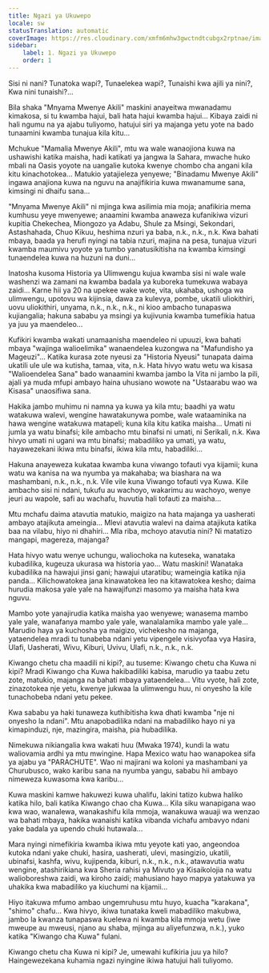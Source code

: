 ```yaml
---
title: Ngazi ya Ukuwepo
locale: sw
statusTranslation: automatic
coverImage: https://res.cloudinary.com/xmfm6mhw3gwctndtcubgx2rptnae/image/upload/v1740468922/small_cover_tratado_de_psicologia_revolucionaria_a4c0dca4e0.webp
sidebar:
    label: 1. Ngazi ya Ukuwepo
    order: 1
---
```

Sisi ni nani? Tunatoka wapi?, Tunaelekea wapi?, Tunaishi kwa ajili ya nini?, Kwa nini tunaishi?...

Bila shaka "Mnyama Mwenye Akili" maskini anayeitwa mwanadamu kimakosa, si tu kwamba hajui, bali hata hajui kwamba hajui... Kibaya zaidi ni hali ngumu na ya ajabu tuliyomo, hatujui siri ya majanga yetu yote na bado tunaamini kwamba tunajua kila kitu...

Mchukue "Mamalia Mwenye Akili", mtu wa wale wanaojiona kuwa na ushawishi katika maisha, hadi katikati ya jangwa la Sahara, mwache huko mbali na Oasis yoyote na uangalie kutoka kwenye chombo cha angani kila kitu kinachotokea... Matukio yatajieleza yenyewe; "Binadamu Mwenye Akili" ingawa anajiona kuwa na nguvu na anajifikiria kuwa mwanamume sana, kimsingi ni dhaifu sana...

"Mnyama Mwenye Akili" ni mjinga kwa asilimia mia moja; anafikiria mema kumhusu yeye mwenyewe; anaamini kwamba anaweza kufanikiwa vizuri kupitia Chekechea, Miongozo ya Adabu, Shule za Msingi, Sekondari, Astashahada, Chuo Kikuu, heshima nzuri ya baba, n.k., n.k., n.k. Kwa bahati mbaya, baada ya herufi nyingi na tabia nzuri, majina na pesa, tunajua vizuri kwamba maumivu yoyote ya tumbo yanatusikitisha na kwamba kimsingi tunaendelea kuwa na huzuni na duni...

Inatosha kusoma Historia ya Ulimwengu kujua kwamba sisi ni wale wale washenzi wa zamani na kwamba badala ya kuboreka tumekuwa wabaya zaidi... Karne hii ya 20 na upekee wake wote, vita, ukahaba, ushoga wa ulimwengu, upotovu wa kijinsia, dawa za kulevya, pombe, ukatili uliokithiri, uovu uliokithiri, unyama, n.k., n.k., n.k., ni kioo ambacho tunapaswa kujiangalia; hakuna sababu ya msingi ya kujivunia kwamba tumefikia hatua ya juu ya maendeleo...

Kufikiri kwamba wakati unamaanisha maendeleo ni upuuzi, kwa bahati mbaya "wajinga walioelimika" wanaendelea kuzongwa na "Mafundisho ya Mageuzi"... Katika kurasa zote nyeusi za "Historia Nyeusi" tunapata daima ukatili ule ule wa kutisha, tamaa, vita, n.k. Hata hivyo watu wetu wa kisasa "Walioendelea Sana" bado wanaamini kwamba jambo la Vita ni jambo la pili, ajali ya muda mfupi ambayo haina uhusiano wowote na "Ustaarabu wao wa Kisasa" unaosifiwa sana.

Hakika jambo muhimu ni namna ya kuwa ya kila mtu; baadhi ya watu watakuwa walevi, wengine hawatakunywa pombe, wale wataaminika na hawa wengine watakuwa matapeli; kuna kila kitu katika maisha... Umati ni jumla ya watu binafsi; kile ambacho mtu binafsi ni umati, ni Serikali, n.k. Kwa hivyo umati ni ugani wa mtu binafsi; mabadiliko ya umati, ya watu, hayawezekani ikiwa mtu binafsi, ikiwa kila mtu, habadiliki...

Hakuna anayeweza kukataa kwamba kuna viwango tofauti vya kijamii; kuna watu wa kanisa na wa nyumba ya makahaba; wa biashara na wa mashambani, n.k., n.k., n.k. Vile vile kuna Viwango tofauti vya Kuwa. Kile ambacho sisi ni ndani, tukufu au wachoyo, wakarimu au wachoyo, wenye jeuri au wapole, safi au wachafu, huvutia hali tofauti za maisha...

Mtu mchafu daima atavutia matukio, maigizo na hata majanga ya uasherati ambayo atajikuta ameingia... Mlevi atavutia walevi na daima atajikuta katika baa na vilabu, hiyo ni dhahiri... Mla riba, mchoyo atavutia nini? Ni matatizo mangapi, magereza, majanga?

Hata hivyo watu wenye uchungu, waliochoka na kuteseka, wanataka kubadilika, kugeuza ukurasa wa historia yao... Watu maskini! Wanataka kubadilika na hawajui jinsi gani; hawajui utaratibu; wameingia katika njia panda... Kilichowatokea jana kinawatokea leo na kitawatokea kesho; daima hurudia makosa yale yale na hawajifunzi masomo ya maisha hata kwa nguvu.

Mambo yote yanajirudia katika maisha yao wenyewe; wanasema mambo yale yale, wanafanya mambo yale yale, wanalalamika mambo yale yale... Marudio haya ya kuchosha ya maigizo, vichekesho na majanga, yataendelea mradi tu tunabeba ndani yetu vipengele visivyofaa vya Hasira, Ulafi, Uasherati, Wivu, Kiburi, Uvivu, Ulafi, n.k., n.k., n.k.

Kiwango chetu cha maadili ni kipi?, au tuseme: Kiwango chetu cha Kuwa ni kipi? Mradi Kiwango cha Kuwa hakibadiliki kabisa, marudio ya taabu zetu zote, matukio, majanga na bahati mbaya yataendelea... Vitu vyote, hali zote, zinazotokea nje yetu, kwenye jukwaa la ulimwengu huu, ni onyesho la kile tunachobeba ndani yetu pekee.

Kwa sababu ya haki tunaweza kuthibitisha kwa dhati kwamba "nje ni onyesho la ndani". Mtu anapobadilika ndani na mabadiliko hayo ni ya kimapinduzi, nje, mazingira, maisha, pia hubadilika.

Nimekuwa nikiangalia kwa wakati huu (Mwaka 1974), kundi la watu waliovamia ardhi ya mtu mwingine. Hapa Mexico watu hao wanapokea sifa ya ajabu ya "PARACHUTE". Wao ni majirani wa koloni ya mashambani ya Churubusco, wako karibu sana na nyumba yangu, sababu hii ambayo nimeweza kuwasoma kwa karibu...

Kuwa maskini kamwe hakuwezi kuwa uhalifu, lakini tatizo kubwa haliko katika hilo, bali katika Kiwango chao cha Kuwa... Kila siku wanapigana wao kwa wao, wanalewa, wanakashifu kila mmoja, wanakuwa wauaji wa wenzao wa bahati mbaya, hakika wanaishi katika vibanda vichafu ambavyo ndani yake badala ya upendo chuki hutawala...

Mara nyingi nimefikiria kwamba ikiwa mtu yeyote kati yao, angeondoa kutoka ndani yake chuki, hasira, uasherati, ulevi, masingizio, ukatili, ubinafsi, kashfa, wivu, kujipenda, kiburi, n.k., n.k., n.k., atawavutia watu wengine, atashirikiana kwa Sheria rahisi ya Mivuto ya Kisaikolojia na watu walioboreshwa zaidi, wa kiroho zaidi; mahusiano hayo mapya yatakuwa ya uhakika kwa mabadiliko ya kiuchumi na kijamii...

Hiyo itakuwa mfumo ambao ungemruhusu mtu huyo, kuacha "karakana", "shimo" chafu... Kwa hivyo, ikiwa tunataka kweli mabadiliko makubwa, jambo la kwanza tunapaswa kuelewa ni kwamba kila mmoja wetu (iwe mweupe au mweusi, njano au shaba, mjinga au aliyefunzwa, n.k.), yuko katika "Kiwango cha Kuwa" fulani.

Kiwango chetu cha Kuwa ni kipi? Je, umewahi kufikiria juu ya hilo? Haingewezekana kuhamia ngazi nyingine ikiwa hatujui hali tuliyomo.

